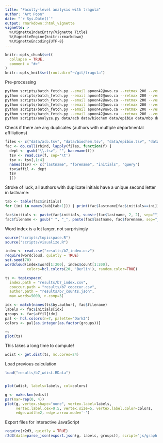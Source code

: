 ```yaml
---
title: "Faculty-level analysis with tragula"
author: "Art Poon"
date: "`r Sys.Date()`"
output: rmarkdown::html_vignette
vignette: >
  %\VignetteIndexEntry{Vignette Title}
  %\VignetteEngine{knitr::rmarkdown}
  %\VignetteEncoding{UTF-8}
---
```


```r
knitr::opts_chunk$set(
  collapse = TRUE,
  comment = "#>"
)
knitr::opts_knit$set(root.dir="~/git/tragula")
```

Pre-processing
```bash
python scripts/batch_fetch.py --email apoon42@uwo.ca --retmax 200 --verbose data/acb.tsv data/acb/
python scripts/batch_fetch.py --email apoon42@uwo.ca --retmax 200 --verbose data/biochem.tsv data/biochem/
python scripts/batch_fetch.py --email apoon42@uwo.ca --retmax 200 --verbose data/epibio.tsv data/epibio/
python scripts/batch_fetch.py --email apoon42@uwo.ca --retmax 200 --verbose data/mimm.tsv data/mimm/
python scripts/batch_fetch.py --email apoon42@uwo.ca --retmax 200 --verbose data/mbp.tsv data/mbp/
python scripts/batch_fetch.py --email apoon42@uwo.ca --retmax 200 --verbose data/ppharm.tsv data/ppharm/
python scripts/analyze.py data/acb data/biochem data/epibio data/mbp data/mimm data/palm data/ppharm --counts results/b7_counts.json --matrix results/b7_cooccur.csv --index results/b7_index.csv
```

Check if there are any duplicates (authors with multiple departmental affiliations)
```r
files <- c("data/acb.tsv", "data/biochem.tsv", "data/epibio.tsv", "data/mbp.tsv", "data/mimm.tsv", "data/palm.tsv", "data/ppharm.tsv")
fac <- do.call(rbind, lapply(files, function(f) {
  dept <- gsub("\\.tsv", "", basename(f))
  tsv <- read.csv(f, sep='\t')
  tsv <- tsv[,1:4]
  names(tsv) <- c("lastname", "forename", "initials", "query")
  tsv$affil <- dept
  tsv
  }))
```

Stroke of luck, all authors with duplicate initials have a unique second letter in lastname:
```r
tab <- table(fac$initials)
for (ini in names(tab[tab>1])) { print(fac$lastname[fac$initials==ini]) }
```

```r
fac$initials <- paste(fac$initials, substr(fac$lastname, 2, 2), sep="")
fac$filename <- gsub(" ", "_", paste(fac$lastname, fac$forename, sep="_"))
```


Word index is a lot larger, not surprisingly
```r
source("scripts/topicspace.R")
source("scripts/visualize.R")

index <- read.csv("results/b7_index.csv")
require(wordcloud, quietly = TRUE)
set.seed(70)
wordcloud(index$word[1:200], index$count[1:200], 
          colors=hcl.colors(20, 'Berlin'), random.color=TRUE)
```

```r
ts <- topicspace(
  index.path = "results/b7_index.csv",
  cooccur.path = "results/b7_cooccur.csv",
  author.path = "results/b7_counts.json",
  max.words=5000, n.comp=3)

idx <- match(names(ts$by.author), fac$filename)
labels <- fac$initials[idx]
groups <- fac$affil[idx]
pal <- hcl.colors(n=7, palette="Dark3")
colors <- pal[as.integer(as.factor(groups))]
```

```r
ts
plot(ts)
```

This takes a long time to compute!
```r
wdist <- get.dist(ts, mc.cores=24)
```

Load previous calculation
```r
load("results/b7_wdist.RData")


plot(wdist, labels=labels, col=colors)
```

```r
g <- make.knn(wdist)
par(mar=rep(0, 4))
plot(g, vertex.shape="none", vertex.label=labels, 
     vertex.label.cex=0.5, vertex.size=5, vertex.label.color=colors,
     edge.width=2, edge.arrow.mode='-')
```

Export files for interactive JavaScript
```r
require(r2d3, quietly = TRUE)
r2d3(data=parse_json(export.json(g, labels, groups)), script="js/graph.js", d3_version="4")
```

